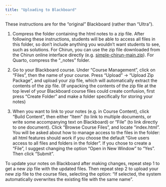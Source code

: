 ```yaml
---
title: "Uploading to Blackboard"
---
```



These instructions are for the "original" Blackboard
(rather than "Ultra").

1. Compress the folder containing the html notes to a zip file. After
   following these instructions, students will be able to access all
   files in this folder, so don't include anything you wouldn't want
   students to see, such as solutions. For Chirun, you can use the zip
   file downloaded from the Chirun online interface directly (e.g.
   [simple-chirun-main.zip](https://github.com/heogden/simple-chirun/archive/refs/heads/main.zip)).
   For Quarto, compress the "_notes" folder.

2. Go to your Blackboard course. Under "Course Management", click on
   "Files", then the name of your course. Press "Upload" -> "Upload
   Zip Package", and upload your zip file, which will automatically
   extract the contents of the zip file.  (If unpacking the contents
   of the zip file at the top level of your Blackboard course files
   could create confusion, first press "Create Folder" and make a
   folder specifically for storing your notes)
   
3. When you want to link to your notes (e.g. in Course Content), click
   "Build Content", then either "Item" (to link to multiple documents,
   or write some accompanying text on Blackboard) or "File" (to link
   directly to one document). Click "Browse Course Files", and locate
   "index.html". You will be asked about how to manage access to the
   files in the folder: all html features should work if you choose
   the default "Give users access to all files and folders in the
   folder".  If you chose to create a "File", I suggest changing the
   option "Open in New Window" to "Yes".  Then click "Submit".
 
To update your notes on Blackboard after making changes, repeat step 1
to get a new zip file with the updated files. Then repeat step 2 to
upload your new zip file to the course files, selecting the option:
"If selected, the system automatically overwrites the existing file
with the same name". 
